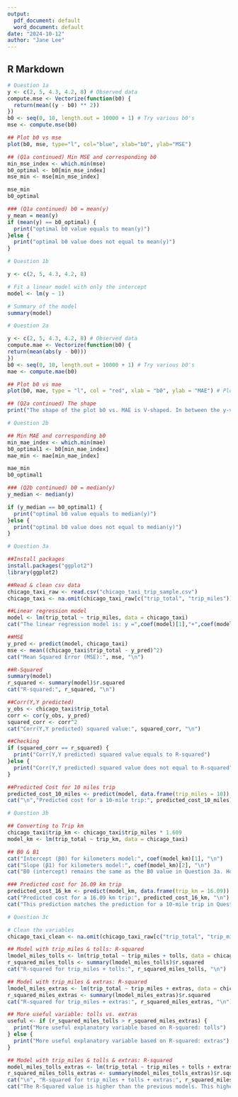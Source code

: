 ```yaml
---
output:
  pdf_document: default
  word_document: default
date: "2024-10-12"
author: "Jane Lee"
---
```



## R Markdown

```r
# Question 1a
y <- c(2, 5, 4.3, 4.2, 8) # Observed data
compute.mse <- Vectorize(function(b0) {
  return(mean((y - b0) ** 2))
})
b0 <- seq(0, 10, length.out = 10000 + 1) # Try various b0's
mse <- compute.mse(b0)

## Plot b0 vs mse
plot(b0, mse, type="l", col="blue", xlab="b0", ylab="MSE")

## (Q1a continued) Min MSE and corresponding b0
min_mse_index <- which.min(mse)
b0_optimal <- b0[min_mse_index]
mse_min <- mse[min_mse_index]

mse_min
b0_optimal

### (Q1a continued) b0 = mean(y)
y_mean = mean(y)
if (mean(y) == b0_optimal) {
  print("optimal b0 value equals to mean(y)")
}else {
  print("optimal b0 value does not equal to mean(y)")
}
```


```r
# Question 1b

y <- c(2, 5, 4.3, 4.2, 8) 

# Fit a linear model with only the intercept
model <- lm(y ~ 1)

# Summary of the model
summary(model)

```

```r
# Question 2a

y <- c(2, 5, 4.3, 4.2, 8) # Observed data
compute.mae <- Vectorize(function(b0) {
return(mean(abs(y - b0)))
})
b0 <- seq(0, 10, length.out = 10000 + 1) # Try various b0's
mae <- compute.mae(b0)

## Plot b0 vs mae
plot(b0, mae, type = "l", col = "red", xlab = "b0", ylab = "MAE") # Plot b0 vs mae

## (Q2a continued) The shape
print("The shape of the plot b0 vs. MAE is V-shaped. In between the y-values, the MAE gradually increases linearly and there are sharp transitions at the data points.")

```


```r
# Question 2b

## Min MAE and corresponding b0
min_mae_index <- which.min(mae)
b0_optimal1 <- b0[min_mae_index]
mae_min <- mae[min_mae_index]

mae_min
b0_optimal1

### (Q2b continued) b0 = median(y)
y_median <- median(y)

if (y_median == b0_optimal1) {
  print("optimal b0 value equals to median(y)")
}else {
  print("optimal b0 value does not equal to median(y)")
}
```


```r
# Question 3a

##Install packages
install.packages("ggplot2")
library(ggplot2)

##Read & clean csv data
chicago_taxi_raw <- read.csv("chicago_taxi_trip_sample.csv")
chicago_taxi <- na.omit(chicago_taxi_raw[c("trip_total", "trip_miles")])

##Linear regression model
model <- lm(trip_total ~ trip_miles, data = chicago_taxi)
cat("The linear regression model is: y =",coef(model)[1],"+",coef(model)[2],"x", "\n")

##MSE
y_pred <- predict(model, chicago_taxi)
mse <- mean((chicago_taxi$trip_total - y_pred)^2)
cat("Mean Squared Error (MSE):", mse, "\n")

##R-Squared
summary(model)
r_squared <- summary(model)$r.squared
cat("R-squared:", r_squared, "\n")

##Corr(Y,Y predicted)
y_obs <- chicago_taxi$trip_total
corr <- cor(y_obs, y_pred)
squared_corr <- corr^2
cat("Corr(Y,Y predicted) squared value:", squared_corr, "\n")

##Checking
if (squared_corr == r_squared) {
  print("Corr(Y,Y predicted) squared value equals to R-squared")
}else {
  print("Corr(Y,Y predicted) squared value does not equal to R-squared")
}

##Predicted Cost for 10 miles trip
predicted_cost_10_miles <- predict(model, data.frame(trip_miles = 10))
cat("\n","Predicted cost for a 10-mile trip:", predicted_cost_10_miles)

```

```r
# Question 3b

## Converting to Trip km
chicago_taxi$trip_km <- chicago_taxi$trip_miles * 1.609
model_km <- lm(trip_total ~ trip_km, data = chicago_taxi)

## B0 & B1
cat("Intercept (β0) for kilometers model:", coef(model_km)[1], "\n")
cat("Slope (β1) for kilometers model:", coef(model_km)[2], "\n")
cat("B0 (intercept) remains the same as the B0 value in Question 3a. However, B1 (slope) gets scaled by the conversion factor (1.609),with the slope in km being smaller than the slope in miles.", "\n")

### Predicted cost for 16.09 km trip
predicted_cost_16_km <- predict(model_km, data.frame(trip_km = 16.09))
cat("Predicted cost for a 16.09 km trip:", predicted_cost_16_km, "\n")
cat("This prediction matches the prediction for a 10-mile trip in Question 3a because 16.09 km is 10 miles.")

```

```r
# Question 3c

# Clean the variables
chicago_taxi_clean <- na.omit(chicago_taxi_raw[c("trip_total", "trip_miles", "tolls", "extras")])

## Model with trip_miles & tolls: R-squared
lmodel_miles_tolls <- lm(trip_total ~ trip_miles + tolls, data = chicago_taxi_clean)
r_squared_miles_tolls <- summary(lmodel_miles_tolls)$r.squared
cat("R-squared for trip_miles + tolls:", r_squared_miles_tolls, "\n")

## Model with trip_miles & extras: R-squared
lmodel_miles_extras <- lm(trip_total ~ trip_miles + extras, data = chicago_taxi_clean)
r_squared_miles_extras <- summary(lmodel_miles_extras)$r.squared
cat("R-squared for trip_miles + extras:", r_squared_miles_extras, "\n")

## More useful variable: tolls vs. extras
useful <- if (r_squared_miles_tolls > r_squared_miles_extras) {
  print("More useful explanatory variable based on R-squared: tolls")
} else {
  print("More useful explanatory variable based on R-squared: extras")
}

## Model with trip_miles & tolls & extras: R-squared
model_miles_tolls_extras <- lm(trip_total ~ trip_miles + tolls + extras, data = chicago_taxi_clean)
r_squared_miles_tolls_extras <- summary(model_miles_tolls_extras)$r.squared
cat("\n", "R-squared for trip_miles + tolls + extras:", r_squared_miles_tolls_extras, "\n")
cat("The R-Squared value is higher than the previous models. This higher R-squared value suggests that adding tolls and extras, along with trip_miles, improves the model's ability to explain the variation in total trip cost.")

```
